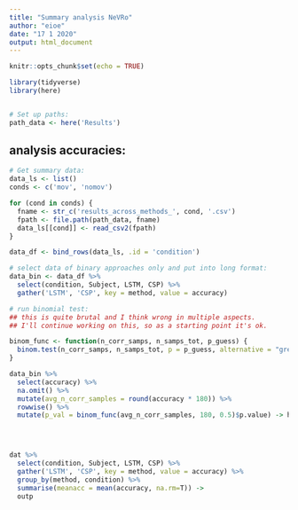 ```yaml
---
title: "Summary analysis NeVRo"
author: "eioe"
date: "17 1 2020"
output: html_document
---
```


```r
knitr::opts_chunk$set(echo = TRUE)

library(tidyverse)
library(here)


# Set up paths: 
path_data <- here('Results')
```

## analysis accuracies:

```r
# Get summary data:
data_ls <- list()
conds <- c('mov', 'nomov')

for (cond in conds) {
  fname <- str_c('results_across_methods_', cond, '.csv')
  fpath <- file.path(path_data, fname)
  data_ls[[cond]] <- read_csv2(fpath)
}

data_df <- bind_rows(data_ls, .id = 'condition')

# select data of binary approaches only and put into long format:
data_bin <- data_df %>% 
  select(condition, Subject, LSTM, CSP) %>% 
  gather('LSTM', 'CSP', key = method, value = accuracy)

# run binomial test:
## this is quite brutal and I think wrong in multiple aspects.
## I'll continue working on this, so as a starting point it's ok.

binom_func <- function(n_corr_samps, n_samps_tot, p_guess) {
  binom.test(n_corr_samps, n_samps_tot, p = p_guess, alternative = "greater")
}

data_bin %>% 
  select(accuracy) %>% 
  na.omit() %>% 
  mutate(avg_n_corr_samples = round(accuracy * 180)) %>% 
  rowwise() %>% 
  mutate(p_val = binom_func(avg_n_corr_samples, 180, 0.5)$p.value) -> he
  



dat %>% 
  select(condition, Subject, LSTM, CSP) %>% 
  gather('LSTM', 'CSP', key = method, value = accuracy) %>% 
  group_by(method, condition) %>% 
  summarise(meanacc = mean(accuracy, na.rm=T)) ->
  outp



```


